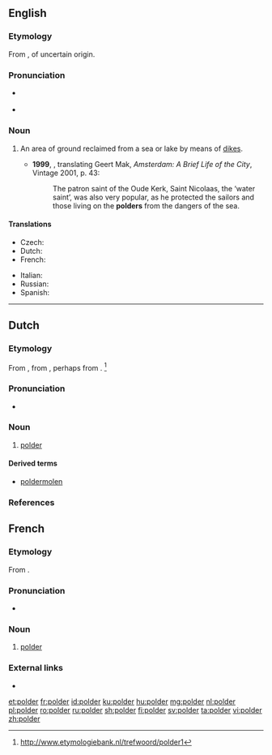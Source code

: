 ==English==

===Etymology===
From {{etyl|nl|en}} {{term|polder|lang=nl}}, of uncertain origin.

===Pronunciation===
* {{a|UK}} {{IPA|/ˈpəʊldə/|/ˈpɒldə/|lang=en}}
* {{rhymes|əʊldə(r)|lang=en}}

===Noun===
{{en-noun}}

# {{context|geography|lang=en}} An area of ground reclaimed from a sea or lake by means of [[dike]]s. {{defdate|from 17th c.}}
#*'''1999''', {{w|Philipp Blom}}, translating Geert Mak, ''Amsterdam: A Brief Life of the City'', Vintage 2001, p. 43:
#*:The patron saint of the Oude Kerk, Saint Nicolaas, the ‘water saint’, was also very popular, as he protected the sailors and those living on the '''polders''' from the dangers of the sea.

====Translations====
{{trans-top|area of ground reclaimed from a sea or lake by means of dikes}}
* Czech: {{t|cs|polder|m}}
* Dutch: {{t+|nl|polder|m}}
* French: {{t+|fr|polder|m}}
{{trans-mid}}
* Italian: {{t|it|polder|m}}
* Russian: {{t+|ru|по́льдер|m}}
* Spanish: {{t|es|pólder|m}}
{{trans-bottom}}

----

==Dutch==
{{wikipedia|lang=nl}}

===Etymology===
From {{etyl|dum|nl}} {{m|dum|polre}}, from {{etyl|odt|nl}} {{m|odt|polra}}, perhaps from {{etyl|odt|nl}} {{term|polla||A low ground elevation|lang=odt}}. <ref>http://www.etymologiebank.nl/trefwoord/polder1</ref>

===Pronunciation===
* {{audio|Nl-polder.ogg|Audio|lang=nl}}

===Noun===
{{nl-noun|m|-s|poldertje}}

# {{context|geography|lang=nl}} [[#English|polder]]

====Derived terms====
* [[poldermolen]]

===References===
{{reflist}}

==French==

===Etymology===
From {{etyl|nl|fr}} {{term|polder|lang=nl}}.

===Pronunciation===
* {{IPA|/pɔl.dɛʁ/|lang=fr}}

===Noun===
{{fr-noun|m}}

# {{context|geography|lang=fr}} [[#English|polder]]

===External links===
* {{R:TLFi}}

[[et:polder]]
[[fr:polder]]
[[id:polder]]
[[ku:polder]]
[[hu:polder]]
[[mg:polder]]
[[nl:polder]]
[[pl:polder]]
[[ro:polder]]
[[ru:polder]]
[[sh:polder]]
[[fi:polder]]
[[sv:polder]]
[[ta:polder]]
[[vi:polder]]
[[zh:polder]]